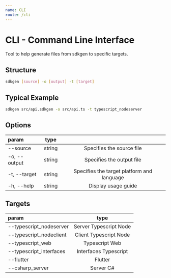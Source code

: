 ```yaml
---
name: CLI   
route: /cli
---
```


# CLI - Command Line Interface

Tool to help generate files from sdkgen to specific targets.

## Structure

```bash
sdkgen [source] -o [output] -t [target] 
```

## Typical Example
```bash
sdkgen src/api.sdkgen -o src/api.ts -t typescript_nodeserver 
```

## Options

| param | type |  |
| :-- | :-: | :-: |
| --source | string | Specifies the source file
| -o, --output | string | Specifies the output file 
| -t, --target | string | Specifies the target platform and language 
| -h, --help | string | Display usage guide

## Targets

| param | type |
| :-- | :-: |
| --typescript_nodeserver | Server Typescript Node 
| --typescript_nodeclient | Client Typescript Node 
| --typescript_web | Typescript Web 
| --typescript_interfaces | Interfaces Typescript
| --flutter | Flutter
| --csharp_server | Server C#

